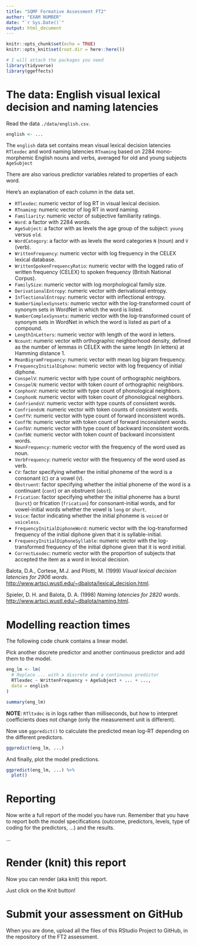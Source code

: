 ```yaml
---
title: "SQMF Formative Assessment FT2"
author: "EXAM NUMBER"
date: "`r Sys.Date()`"
output: html_document
---
```


```r
knitr::opts_chunk$set(echo = TRUE)
knitr::opts_knit$set(root.dir = here::here())

# I will attach the packages you need
library(tidyverse)
library(ggeffects)
```

# The data: English visual lexical decision and naming latencies

Read the data `./data/english.csv`.

```r
english <- ...
```

The `english` data set contains mean visual lexical decision latencies `RTlexdec` and word
naming latencies `RTnaming` based on 2284 mono-morphemic English nouns and verbs,
averaged for old and young subjects `AgeSubject`

There are also various predictor variables related to properties of each word.

Here's an explanation of each column in the data set.

- `RTlexdec`: numeric vector of log RT in visual lexical decision.
- `RTnaming`: numeric vector of log RT in word naming.
- `Familiarity`: numeric vector of subjective familiarity ratings.
- `Word`: a factor with 2284 words.
- `AgeSubject`: a factor with as levels the age group of the subject: 
          `young` versus `old`. 
- `WordCategory`: a factor with as levels the word categories 
          `N` (noun) and `V` (verb). 
- `WrittenFrequency`: numeric vector with log frequency in the CELEX lexical
          database. 
- `WrittenSpokenFrequencyRatio`: numeric vector with the logged ratio 
          of written frequency (CELEX) to spoken frequency (British National Corpus). 
- `FamilySize`: numeric vector with log morphological family size. 
- `DerivationalEntropy`: numeric vector with derivational entropy. 
- `InflectionalEntropy`: numeric vector with inflectional entropy. 
- `NumberSimplexSynsets`: numeric vector with the log-transformed count of 
          synonym sets in WordNet in which the word is listed. 
- `NumberComplexSynsets`: numeric vector with the log-transformed count of
          synonym sets in WordNet in which the word is listed as part of a compound. 
- `LengthInLetters`: numeric vector with length of the word in letters. 
- `Ncount`: numeric vector with orthographic neighborhood density, defined as the number of lemmas in CELEX with the same length (in letters) 
    at Hamming distance 1. 
- `MeanBigramFrequency`: numeric vector with mean log bigram frequency. 
- `FrequencyInitialDiphone`: numeric vector with log frequency of initial diphone. 
- `ConspelV`: numeric vector with type count of orthographic neighbors. 
- `ConspelN`: numeric vector with token count of orthographic neighbors. 
- `ConphonV`: numeric vector with type count of phonological neighbors. 
- `ConphonN`: numeric vector with token count of phonological neighbors. 
- `ConfriendsV`: numeric vector with type counts of consistent words. 
- `ConfriendsN`: numeric vector with token counts of consistent words. 
- `ConffV`: numeric vector with type count of forward inconsistent words.
- `ConffN`: numeric vector with token count of forward inconsistent words.
- `ConfbV`: numeric vector with type count of backward inconsistent words. 
- `ConfbN`: numeric vector with token count of backward inconsistent words.
- `NounFrequency`: numeric vector with the frequency of the word used as noun. 
- `VerbFrequency`: numeric vector with the frequency of the word used as verb. 
- `CV`: factor specifying whether the initial phoneme of 
          the word is a consonant (`C`) or a vowel (`V`). 
- `Obstruent`: factor specifying whether the initial phoneme 
          of the word is a continuant (`cont`) or an obstruent (`obst`). 
- `Frication`: factor specifying whether the initial phoneme 
          has a burst (`burst`) or frication (`frication`) for 
          consonant-initial words, and for vowel-initial words whether the vowel is 
          `long` or `short`. 
- `Voice`: factor indicating whether the initial phoneme is `voiced`
          or `voiceless`. 
- `FrequencyInitialDiphoneWord`: numeric vector with the log-transformed 
          frequency of the initial diphone given that it is syllable-initial. 
- `FrequencyInitialDiphoneSyllable`: numeric vector with the log-transformed 
          frequency of the initial diphone given that it is word initial. 
- `CorrectLexdec`: numeric vector with the proportion of 
          subjects that accepted the item as a word in lexical decision.


Balota, D.A., Cortese, M.J. and Pilotti, M. (1999) *Visual lexical decision latencies for 2906 words*. <http://www.artsci.wustl.edu/~dbalota/lexical_decision.html>.

Spieler, D. H. and Balota, D. A. (1998) *Naming latencies for 2820 words*. <http://www.artsci.wustl.edu/~dbalota/naming.html>.

# Modelling reaction times

The following code chunk contains a linear model.

Pick another discrete predictor and another continuous predictor and add them to the model.

```r
eng_lm <- lm(
  # Replace ... with a discrete and a continuous predictor
  RTlexdec ~ WrittenFrequency + AgeSubject + ... + ...,
  data = english
)

summary(eng_lm)
```

**NOTE**: `RTltxdec` is in logs rather than milliseconds, but how to interpret coefficients does not change (only the measurement unit is different).

Now use `ggpredict()` to calculate the predicted mean log-RT depending on the different predictors.

```r
ggpredict(eng_lm, ...)
```

And finally, plot the model predictions.

```r
ggpredict(eng_lm, ...) %>%
  plot()
```

# Reporting

Now write a full report of the model you have run.
Remember that you have to report both the model specifications (outcome, predictors, levels, type of coding for the predictors, ...) and the results.

...

# Render (knit) this report

Now you can render (aka knit) this report.

Just click on the Knit button!

# Submit your assessment on GitHub

When you are done, upload all the files of this RStudio Project to GitHub,
in the repository of the FT2 assessment.
